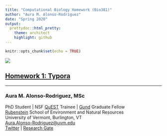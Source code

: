 ```yaml
---
title: "Computational Biology Homework (Bio381)"
author: "Aura M. Alonso-Rodriguez"
date: "Spring 2020"
output: 
  prettydoc::html_pretty:
    theme: architect
    highlight: github
---
```


```r
knitr::opts_chunk$set(echo = TRUE)
```


![](https://aurapr15.github.io/AlonsoRodzBio381/20190928_124334.jpg)

## [Homework 1: Typora](TyporaPractice.html)

***  


### Aura M. Alonso-Rodriguez, MSc  
PhD Student | NSF [QuEST](https://www.uvm.edu/quest) Trainee | [Gund](https://www.uvm.edu/gund) Graduate Fellow  
[Rubenstein](https://www.uvm.edu/rsenr) School of Environment and Natural Resources  
University of Vermont, Burlington, VT  
<Aura.Alonso-Rodriguez@uvm.edu>  
[Twitter](https://twitter.com/AuraAlonsoRodz) |
[Research Gate](https://www.researchgate.net/profile/Aura_Alonso-Rodriguez)  


